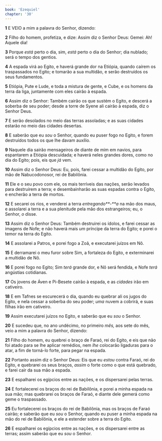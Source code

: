 ```yaml
---
book: 'Ezequiel'
chapter: '30'
---
```


**1** E VEIO a mim a palavra do Senhor, dizendo:

**2** Filho do homem, profetiza, e dize: Assim diz o Senhor Deus: Gemei: Ah! Aquele dia!

**3** Porque _está_ perto o dia, sim, _está_ perto o dia do Senhor; dia nublado; será o tempo dos gentios.

**4** A espada virá ao Egito, e haverá grande dor na Etiópia, quando caírem os traspassados no Egito; e tomarão a sua multidão, e serão destruídos os seus fundamentos.

**5** Etiópia, Pute e Lude, e toda a mistura de gente, e Cube, e os homens da terra da liga, juntamente com eles cairão à espada.

**6** Assim diz o Senhor: Também cairão os que sustém o Egito, e descerá a soberba de seu poder; desde a torre de Syene ali cairão à espada, diz o Senhor Deus.

**7** E serão desolados no meio das terras assoladas; e as suas cidades estarão no meio das cidades desertas.

**8** E saberão que eu _sou_ o Senhor, quando eu puser fogo no Egito, e forem destruídos todos os que lhe davam auxílio.

**9** Naquele dia sairão mensageiros de diante de mim em navios, para espantarem a Etiópia descuidada; e haverá neles grandes dores, como no dia do Egito; pois, eis que _já_ vem.

**10** Assim diz o Senhor Deus: Eu, pois, farei cessar a multidão do Egito, por mão de Nabucodonosor, rei de Babilônia.

**11** Ele e o seu povo com ele, os mais terríveis das nações, serão levados para destruírem a terra; e desembainharão as suas espadas contra o Egito, e encherão a terra de mortos.

**12** E secarei os rios, e venderei a terra _entregando**-**a_ na mão dos maus, e assolarei a terra e a sua plenitude pela mão dos estrangeiros; eu, o Senhor, _o_ disse.

**13** Assim diz o Senhor Deus: Também destruirei os ídolos, e farei cessar as imagens de Nofe; e não haverá mais _um_ príncipe da terra do Egito; e porei o temor na terra do Egito.

**14** E assolarei a Patros, e porei fogo a Zoã, e executarei juízos em Nô.

**15** E derramarei o meu furor sobre Sim, a fortaleza do Egito, e exterminarei a multidão de Nô.

**16** E porei fogo no Egito; Sim _terá_ grande dor, e Nô será fendida, e Nofe _terá_ angústias cotidianas.

**17** Os jovens de Áven e Pi-Besete cairão à espada, e as _cidades_ irão em cativeiro.

**18** E em Tafnes se escurecerá o dia, quando eu quebrar ali os jugos do Egito, e nela cessar a soberba do seu poder; _uma_ nuvem a cobrirá, e suas filhas irão em cativeiro.

**19** Assim executarei juízos no Egito, e saberão que eu _sou_ o Senhor.

**20** E sucedeu que, no ano undécimo, no primeiro _mês,_ aos sete do mês, veio a mim a palavra do Senhor, dizendo:

**21** Filho do homem, eu quebrei o braço de Faraó, rei do Egito, e eis que não foi atado para se lhe aplicar remédios, nem _lhe_ colocarão ligaduras para o atar, a fim de torná-lo forte, para pegar na espada.

**22** Portanto assim diz o Senhor Deus: Eis que eu _estou_ contra Faraó, rei do Egito, e quebrarei os seus braços, _assim_ o forte como o que está quebrado, e farei cair da sua mão a espada.

**23** E espalharei os egípcios entre as nações, e os dispersarei pelas terras.

**24** E fortalecerei os braços do rei de Babilônia, e porei a minha espada na sua mão; mas quebrarei os braços de Faraó, e diante dele gemerá como geme o traspassado.

**25** Eu fortalecerei os braços do rei de Babilônia, mas os braços de Faraó cairão; e saberão que eu _sou_ o Senhor, quando eu puser a minha espada na mão do rei de Babilônia, e ele a estender sobre a terra do Egito.

**26** E espalharei os egípcios entre as nações, e os dispersarei entre as terras; assim saberão que eu _sou_ o Senhor.
